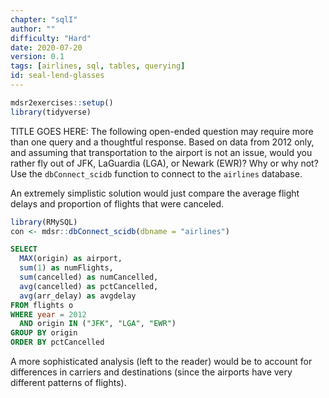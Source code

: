 ```yaml
---
chapter: "sqlI"
author: ""
difficulty: "Hard"
date: 2020-07-20 
version: 0.1
tags: [airlines, sql, tables, querying]
id: seal-lend-glasses
---
```


```r
mdsr2exercises::setup()
library(tidyverse)
```

TITLE GOES HERE: The following open-ended question may require more than one query and a thoughtful response.
Based on data from 2012 only, and assuming that transportation to the airport is not an issue, would you rather fly out of JFK, LaGuardia (LGA), or Newark (EWR)? Why or why not? 
Use the `dbConnect_scidb` function to connect to the `airlines` database.

<!--begin-answer-->
An extremely simplistic solution would just compare the average flight delays and proportion of flights that were canceled.
```r
library(RMySQL)
con <- mdsr::dbConnect_scidb(dbname = "airlines")
```

```sql
SELECT 
  MAX(origin) as airport,
  sum(1) as numFlights, 
  sum(cancelled) as numCancelled,
  avg(cancelled) as pctCancelled,
  avg(arr_delay) as avgdelay
FROM flights o
WHERE year = 2012 
  AND origin IN ("JFK", "LGA", "EWR")
GROUP BY origin
ORDER BY pctCancelled
```

A more sophisticated analysis (left to the reader) would be to account for differences in carriers and destinations (since the airports have very different patterns of flights).  

<!--end-answer-->



